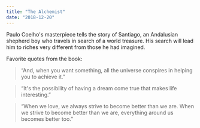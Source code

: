 ```yaml
---
title: "The Alchemist"
date: "2018-12-20"
---
```


Paulo Coelho's masterpiece tells the story of Santiago, an Andalusian shepherd boy who travels in search of a world treasure. His search will lead him to riches very different from those he had imagined.

Favorite quotes from the book:

> “And, when you want something, all the universe conspires in helping you to achieve it.”

> “It's the possibility of having a dream come true that makes life interesting.”

> “When we love, we always strive to become better than we are. When we strive to become better than we are, everything around us becomes better too.”
